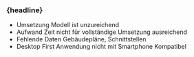 
### {headline}

- Umsetzung <span className="meaning">Modell ist unzureichend</span>
- Aufwand <span className="meaning">Zeit nicht für vollständige Umsetzung ausreichend</span>
- Fehlende Daten <span className="meaning">Gebäudepläne, Schnittstellen</span>
- Desktop First <span className="meaning">Anwendung nicht mit Smartphone Kompatibel</span>

